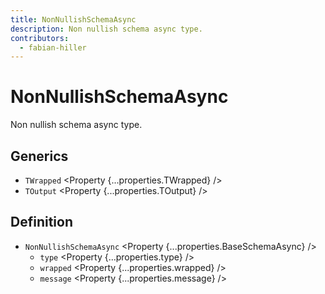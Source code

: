```yaml
---
title: NonNullishSchemaAsync
description: Non nullish schema async type.
contributors:
  - fabian-hiller
---
```



# NonNullishSchemaAsync

Non nullish schema async type.

## Generics

- `TWrapped` <Property {...properties.TWrapped} />
- `TOutput` <Property {...properties.TOutput} />

## Definition

- `NonNullishSchemaAsync` <Property {...properties.BaseSchemaAsync} />
  - `type` <Property {...properties.type} />
  - `wrapped` <Property {...properties.wrapped} />
  - `message` <Property {...properties.message} />
